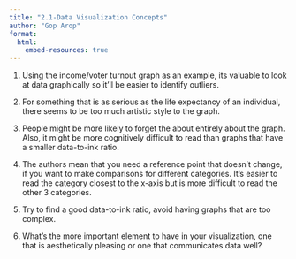 ```yaml
---
title: "2.1-Data Visualization Concepts"
author: "Gop Arop"
format: 
  html:
    embed-resources: true
---
```


1. Using the income/voter turnout graph as an example, its valuable to look at data graphically so it'll be easier to identify outliers.

2. For something that is as serious as the life expectancy of an individual, there seems to be too much artistic style to the graph. 

3. People might be more likely to forget the about entirely about the graph. Also, it might be more cognitively difficult to read than graphs that have a smaller data-to-ink ratio. 

4. The authors mean that you need a reference point that doesn't change, if you want to make comparisons for different categories. It's easier to read the category closest to the x-axis but is more difficult to read the other 3 categories. 

5. Try to find a good data-to-ink ratio, avoid having graphs that are too complex. 

6. What's the more important element to have in your visualization, one that is  aesthetically pleasing or one that communicates data well?